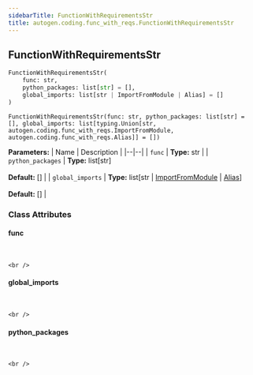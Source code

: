 ```yaml
---
sidebarTitle: FunctionWithRequirementsStr
title: autogen.coding.func_with_reqs.FunctionWithRequirementsStr
---
```

<h2 id="autogen.coding.func_with_reqs.FunctionWithRequirementsStr" class="doc doc-heading">
    <code class="doc-symbol doc-symbol-heading doc-symbol-class"></code>
    <span class="doc doc-object-name doc-class-name">FunctionWithRequirementsStr</span>
</h2>

```python
FunctionWithRequirementsStr(
    func: str,
    python_packages: list[str] = [],
    global_imports: list[str | ImportFromModule | Alias] = []
)
```

    FunctionWithRequirementsStr(func: str, python_packages: list[str] = [], global_imports: list[typing.Union[str, autogen.coding.func_with_reqs.ImportFromModule, autogen.coding.func_with_reqs.Alias]] = [])

<b>Parameters:</b>
| Name | Description |
|--|--|
| `func` | **Type:** str |
| `python_packages` | **Type:** list[str]<br/><br/>**Default:** [] |
| `global_imports` | **Type:** list[str \| [ImportFromModule](/docs/api-reference/autogen/coding/func_with_reqs/ImportFromModule) \| [Alias](/docs/api-reference/autogen/coding/func_with_reqs/Alias)]<br/><br/>**Default:** [] |

### Class Attributes

<code class="doc-symbol doc-symbol-heading doc-symbol-attribute"></code>
#### func
<br />

    <br />

<code class="doc-symbol doc-symbol-heading doc-symbol-attribute"></code>
#### global_imports
<br />

    <br />

<code class="doc-symbol doc-symbol-heading doc-symbol-attribute"></code>
#### python_packages
<br />

    <br />